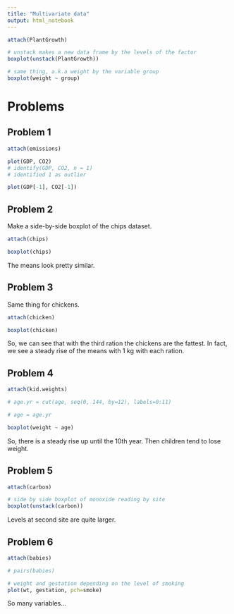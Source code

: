 ```yaml
---
title: "Multivariate data"
output: html_notebook
---
```


```r
attach(PlantGrowth)

# unstack makes a new data frame by the levels of the factor
boxplot(unstack(PlantGrowth))

# same thing, a.k.a weight by the variable group
boxplot(weight ~ group)
```

# Problems

## Problem 1
```r
attach(emissions)

plot(GDP, CO2)
# identify(GDP, CO2, n = 1)
# identified 1 as outlier

plot(GDP[-1], CO2[-1])
```

## Problem 2

Make a side-by-side boxplot of the chips dataset.
```r
attach(chips)

boxplot(chips)
```
The means look pretty similar. 

## Problem 3

Same thing for chickens.

```r
attach(chicken)

boxplot(chicken)
```
So, we can see that with the third ration the chickens are the fattest. In fact, we see a steady rise of the means with 1 kg with each ration.

## Problem 4
```r
attach(kid.weights)

# age.yr = cut(age, seq(0, 144, by=12), labels=0:11)

# age = age.yr

boxplot(weight ~ age)
```
So, there is a steady rise up until the 10th year. Then children tend to lose weight.

## Problem 5
```r
attach(carbon)

# side by side boxplot of monoxide reading by site
boxplot(unstack(carbon))
```
Levels at second site are quite larger.

## Problem 6
```r
attach(babies)

# pairs(babies)

# weight and gestation depending on the level of smoking
plot(wt, gestation, pch=smoke)
```
So many variables...